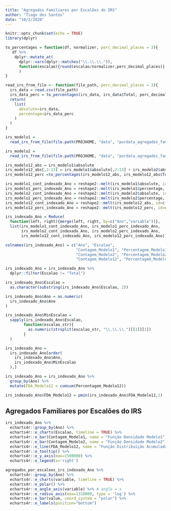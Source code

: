 ```yaml
---
title: "Agregados Familiares por Escalões do IRS"
author: "Tiago dos Santos"
date: "10/2/2020"
---
```


```r
knitr::opts_chunk$set(echo = TRUE)
library(dplyr)
```


```r

to_percentages = function(df, normalizer, perc_decimal_places = 3){
   df %>% 
    dplyr::mutate_at(
      dplyr::vars(dplyr::matches("\\.\\.\\.")), 
      function(escalao){round(escalao/normalizer,perc_decimal_places)}
      ) 
}

read_irs_from_file <- function(file_path, perc_decimal_places = 3){
  irs_data = read.csv(file_path)
  irs_data_perc = to_percentages(irs_data, irs_data$Total, perc_decimal_places)
  return(
    list(
      absolute=irs_data,
      percentage=irs_data_perc
    )
  )
}

irs_modelo1 = 
  read_irs_from_file(file.path(PROJHOME, "data", "pordata_agregados_familiares_por_escaloes_irs_modelo1.csv"))

irs_modelo2 = 
  read_irs_from_file(file.path(PROJHOME, "data", "pordata_agregados_familiares_por_escaloes_irs_modelo2.csv"))

irs_modelo12_abs = irs_modelo1$absolute
irs_modelo12_abs[,2:13] = irs_modelo1$absolute[,2:13] + irs_modelo2$absolute[,2:13]
irs_modelo12_perc =to_percentages(irs_modelo12_abs, irs_modelo12_abs$Total)

irs_modelo1_cont_indexado_Ano = reshape2::melt(irs_modelo1$absolute, id=c("Ano"))
irs_modelo1_perc_indexado_Ano = reshape2::melt(irs_modelo1$percentage, id=c("Ano"))
irs_modelo2_cont_indexado_Ano = reshape2::melt(irs_modelo2$absolute, id=c("Ano"))
irs_modelo2_perc_indexado_Ano = reshape2::melt(irs_modelo2$percentage, id=c("Ano"))
irs_modelo12_cont_indexado_Ano = reshape2::melt(irs_modelo12_abs, id=c("Ano"))
irs_modelo12_perc_indexado_Ano = reshape2::melt(irs_modelo12_perc, id=c("Ano"))

irs_indexado_Ano = Reduce(
  function(left, right){merge(left, right, by=c("Ano","variable"))}, 
  list(irs_modelo1_cont_indexado_Ano, irs_modelo1_perc_indexado_Ano, 
       irs_modelo2_cont_indexado_Ano, irs_modelo2_perc_indexado_Ano,
       irs_modelo12_cont_indexado_Ano, irs_modelo12_perc_indexado_Ano))

colnames(irs_indexado_Ano) = c("Ano", "Escalao", 
                               "Contagem_Modelo1", "Percentagem_Modelo1",  
                               "Contagem_Modelo2", "Percentagem_Modelo2", 
                               "Contagem_Modelo12", "Percentagem_Modelo12")

irs_indexado_Ano = irs_indexado_Ano %>%
  dplyr::filter(Escalao != "Total")

irs_indexado_Ano$Escalao = 
  as.character(substring(irs_indexado_Ano$Escalao, 2))

irs_indexado_Ano$Ano = as.numeric(
  irs_indexado_Ano$Ano
)

irs_indexado_Ano$MinEscalao = 
  sapply(irs_indexado_Ano$Escalao,
        function(escalao_str){
          as.numeric(strsplit(escalao_str, "\\.\\.\\.")[[1]][1])
        }
  )

irs_indexado_Ano = 
  irs_indexado_Ano[order(
    irs_indexado_Ano$Ano,
    irs_indexado_Ano$MinEscalao
  ),]

irs_indexado_Ano = irs_indexado_Ano %>% 
  group_by(Ano) %>% 
  mutate(FDA_Modelo12 = cumsum(Percentagem_Modelo12))

irs_indexado_Ano$FDA_Modelo12 = pmin(irs_indexado_Ano$FDA_Modelo12,1)
```

## Agregados Familiares por Escalões do IRS

```r
irs_indexado_Ano %>%
  echarts4r::group_by(Ano) %>%
  echarts4r::e_charts(Escalao, timeline = TRUE) %>%
  echarts4r::e_bar(Contagem_Modelo1, name = "Função Densidade Modelo1", stack="grp1") %>%
  echarts4r::e_bar(Contagem_Modelo2, name = "Função Densidade Modelo2", stack="grp1") %>%
  echarts4r::e_line(FDA_Modelo12, name = "Função Distribuição Acumulada", x_index = 1, y_index = 1, symbolSize=10) %>%
  echarts4r::e_tooltip() %>%
  echarts4r::e_y_axis(max=1500000) %>%
  echarts4r::e_legend(x='right')
```

```r
agregados_por_escaloes_irs_indexado_Ano %>%
  echarts4r::group_by(Ano) %>%
  echarts4r::e_charts(variable, timeline = TRUE) %>%
  echarts4r::e_polar() %>% 
  echarts4r::e_angle_axis(variable) %>% # angle = x
  echarts4r::e_radius_axis(max=1310000, type = 'log') %>% 
  echarts4r::e_bar(value, coord_system = "polar") %>%
  echarts4r::e_labels(position="bottom")
```

